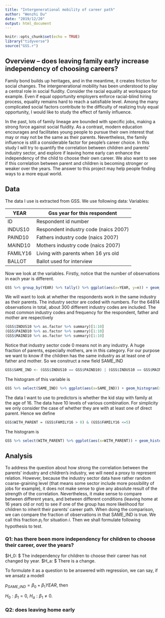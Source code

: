 ```yaml
---
title: "Intergenerational mobility of career path"
author: "Wenzhi Du"
date: "2019/12/20"
output: html_document
---
```


```r
knitr::opts_chunk$set(echo = TRUE)
library("tidyverse")
source("GSS.r")
```

## Overview – does leaving family early increase independency of choosing careers?
Family bond builds up heritages, and in the meantime, it creates friction for social changes. The intergenerational mobility has been understood to play a central role in social fluidity. Consider the racial equality at workspace for example. Even if equal opportunity employers enforce racial-blind hiring process, equality remains hard to reach a satisfiable level. Among the many complicated social factors contribute to the difficulty of realizing truly equal opportunity, I would like to study the effect of family influence. 

In the past, lots of family lineage are bounded with specific jobs, making a strong force against social fluidity. As a contrast, modern education encourages and facilitates young people to pursue their own interest that may or may not be the same as their parents. Nevertheless, the family influence is still a considerable factor for people’s career choice. In this study I will try to quantify the correlation between children and parents’ industry sector, and explore if leaving home early can enhance the independency of the child to choose their own career. We also want to see if this correlation between parent and children is becoming stronger or weaker over the years. The answer to this project may help people finding ways to a more equal world. 


## Data
The data I use is extracted from GSS. We use following data:
Variables:

 YEAR     | Gss year for this respondent          
----------|---------------------------------------
 ID       | Respondent id number                  
 INDUS10  | Respondent industry code (naics 2007) 
 PAIND10  | Fathers industry code (naics 2007)    
 MAIND10  | Mothers industry code (naics 2007)    
 FAMILY16 | Living with parents when 16 yrs old   
 BALLOT   | Ballot used for interview             

Now we look at the variables. Firstly, notice that the number of observations in each year is different.

```r
GSS %>% group_by(YEAR) %>% tally() %>% ggplot(aes(x=YEAR, y=n)) + geom_line()
```

We will want to look at whether the respondents work in the same industry as their parents. The industry sector are coded with numbers. For the 64814 observations in total, about 300 different industry codes are included. The most common industry codes and frequency for the respondent, father and mother are respectively
```r
(GSS$INDUS10 %>% as.factor %>% summary)[1:10]
(GSS$PAIND10 %>% as.factor %>% summary)[1:10]
(GSS$MAIND10 %>% as.factor %>% summary)[1:10]
```

Notice that industry sector code 0 means not in any industry. A huge fraction of parents, especially mothers, are in this category. For our purpose we want to know if the children has the same industry as at least one of father and mother. So we construct a new field SAME_IND

```r
GSS$SAME_IND <- (GSS$INDUS10 == GSS$PAIND10) | (GSS$INDUS10 == GSS$MAIND10)
```

The histogram of this variable is

```r
GSS %>% select(SAME_IND) %>% ggplot(aes(x=SAME_IND)) + geom_histogram(stat = "count")
```

The data I want to use to predictors is whether the kid stay with family at the age of 16. The data have 10 levels of various combination. For simplicity we only consider the case of whether they are with at least one of direct parent. Hence we define
```r
GSS$WITH_PARENT = (GSS$FAMILY16 > 0) & (GSS$FAMILY16 <=5)
```

The histogram is 
```r
GSS %>% select(WITH_PARENT) %>% ggplot(aes(x=WITH_PARENT)) + geom_histogram(stat = "count")
```




## Analysis
To address the question about how strong the correlation between the parents' industry and children's industry, we will need a proxy to represent relation.  However, because the industry sector data have rather random coarse-graining level (that means some sector include more possibility of jobs for example), it does not make sense to give any absolute result of the strength of the correlation.  Nevertheless, it make sense to compare between different years, and between different conditions (leaving home at 16 years old or not) to see if one of the group has more likelihood for children to inherit their parents' career path. When doing the comparison, we can compare the fraction of observations in that SAME_IND is true. We call this fraction $p_i$ for situation $i$. Then we shall formulate following hypothesis to test.

### Q1: has there been more independency for children to choose their career, over the years?
$H_0: $ The independency for children to choose their career has not changed by year.
$H_a: $ There is a change.

To formulate it as a question to be answered with regression, we can say, if we ansatz a modell

$p_{SAME\_IND} = \beta_0 + \beta_1 YEAR$, then

$H_0: \beta_1 = 0$, $H_a: \beta_1 \ne 0$.


### Q2: does leaving home early
